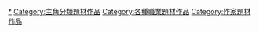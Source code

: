 

[[Category:小說家|*]]
[[Category:主角分類題材作品|Category:主角分類題材作品]]
[[Category:各種職業題材作品|Category:各種職業題材作品]]
[[Category:作家題材作品|Category:作家題材作品]]
